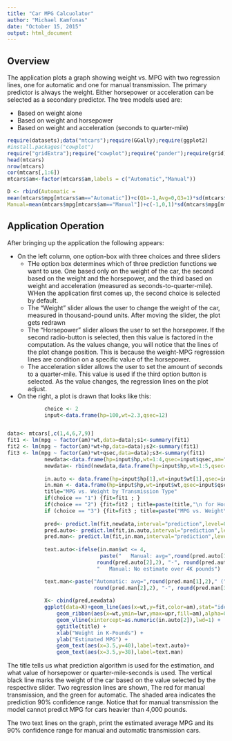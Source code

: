 ```yaml
---
title: "Car MPG Calcuolator"
author: "Michael Kamfonas"
date: "October 15, 2015"
output: html_document
---
```


## Overview

The application plots a graph showing weight vs. MPG with two regression lines, one for automatic and one for manual transmission. The primary predictor is always the weight. Either horsepower or acceleration can be selected as a secondary predictor. The tree models used are: 

*   Based on weight alone
*   Based on weight and horsepower
*   Based on weight and acceleration (seconds to quarter-mile)


```r
require(datasets);data("mtcars");require(GGally);require(ggplot2)
#install.packages("cowplot")
require("gridExtra");require("cowplot");require("pander");require(grid)
head(mtcars)
nrow(mtcars)
cor(mtcars[,1:6])
mtcars$am<-factor(mtcars$am,labels = c("Automatic","Manual"))

D <- rbind(Automatic = 
mean(mtcars$mpg[mtcars$am=="Automatic"])+c(Q1=-1,Avg=0,Q3=1)*sd(mtcars$mpg[mtcars$am=="Automatic"]),
Manual=mean(mtcars$mpg[mtcars$am=="Manual"])+c(-1,0,1)*sd(mtcars$mpg[mtcars$am=="Manual"]))
```

## Application Operation

After bringing up the application the following appears:

<ul><li>   On the left column, one option-box with three choices and three sliders
    <ul><li> THe option box determines which of three prediction functions we want to use. One based only on the weight of the car, the second based on the weight and the horsepower, and the third based on weight and acceleration (measured as seconds-to-quarter-mile). WHen the application first comes up, the second choice is selected by default.
    </li><li> The "Weight" slider allows the user to change the weight of the car, measured in thousand-pound units. After moving the slider, the plot gets redrawn
    </li><li> The "Horsepower" slider allows the user to set the horsepower. If the second radio-button is selected, then this value is factored in the computation. As the values change, you will notice that the lines of the plot change position. This is because the weight-MPG regression lines are condition on a specific value of the horsepower.
    </li><li> The acceleration slider allows the user to set the amount of seconds to a quarter-mile. This value is used if the third option button is selected. As the value changes, the regression lines on the plot adjust. 
    </li></ul>
</li><li> On the right, a plot is drawn that looks like this:
</ul>
```r
            choice <- 2
            input<-data.frame(hp=100,wt=2.3,qsec=12)


data<- mtcars[,c(1,4,6,7,9)]
fit1 <- lm(mpg ~ factor(am)*wt,data=data);s1<-summary(fit1)
fit2 <- lm(mpg ~ factor(am)*wt+hp,data=data);s2<-summary(fit1)
fit3 <- lm(mpg ~ factor(am)*wt+qsec,data=data);s3<-summary(fit1)
            newdata<-data.frame(hp=input$hp,wt=1:4,qsec=input$qsec,am="Manual")
            newdata<- rbind(newdata,data.frame(hp=input$hp,wt=1:5,qsec=input$qsec,am="Automatic"))
            
            in.auto <- data.frame(hp=input$hp[1],wt=input$wt[1],qsec=input$qsec[1],am="Manual")
            in.man <- data.frame(hp=input$hp,wt=input$wt,qsec=input$qsec,am="Automatic")
            title="MPG vs. Weight by Transmission Type"
            if(choice == "1") {fit=fit1 ; }
            if(choice == "2") {fit=fit2 ; title=paste(title,"\n for Horsepower=",in.auto$hp)}
            if (choice == "3") {fit=fit3 ; title=paste("MPG vs. Weight\n for Acceleration QSec=",in.auto$qsec)}
            
            pred<- predict.lm(fit,newdata,interval="prediction",level=0.9)
            pred.auto<- predict.lm(fit,in.auto,interval="prediction",level=0.9)
            pred.man<- predict.lm(fit,in.man,interval="prediction",level=0.9)
            
            text.auto<-ifelse(in.man$wt <= 4, 
                              paste("   Manual: avg=",round(pred.auto[1],2)," (",
                             round(pred.auto[2],2), "-", round(pred.auto[3],2),")"),
                             "   Manual: No estimate over 4K pounds")

            text.man<-paste("Automatic: avg=",round(pred.man[1],2)," (", 
                            round(pred.man[2],2), "-", round(pred.man[3],2),")")
            
            X<- cbind(pred,newdata)
            ggplot(data=X)+geom_line(aes(x=wt,y=fit,color=am),stat="identity",lwd=1)+
                geom_ribbon(aes(x=wt,ymin=lwr,ymax=upr,fill=am),alpha=0.2)+
                geom_vline(xintercept=as.numeric(in.auto[2]),lwd=1) +
                ggtitle(title) +
                xlab("Weight in K-Pounds") +
                ylab("Estimated MPG") +
                geom_text(aes(x=3.5,y=40),label=text.auto)+
                geom_text(aes(x=3.5,y=38),label=text.man) 

```

The title tells us what prediction algorithm is used for the estimation, and what value of horsepower or quarter-mile-seconds is used. The vertical black line marks the weight of the car based on the value selected by the respective slider. Two regression lines are shown, The red for manual transmission, and the green for automatic. The shaded area indicates the prediction 90% confidence range. Notice that for manual transmission the model cannot predict MPG for cars heavier than 4,000 pounds.

The two text lines on the graph, print the estimated average MPG and its 90% confidence range for manual and automatic transmission cars. 
